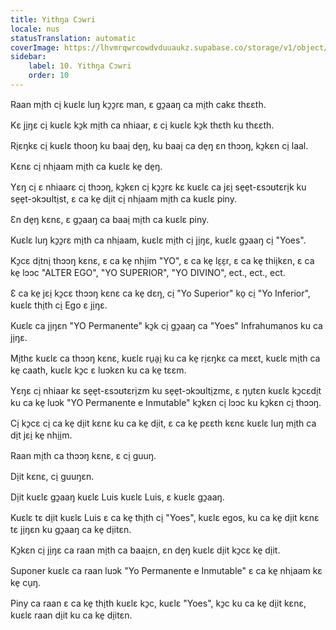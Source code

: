 ```yaml
---
title: Yithŋa Cɔwri
locale: nus
statusTranslation: automatic
coverImage: https://lhvmrqwrcowdvduuaukz.supabase.co/storage/v1/object/public/strapi-uploads/small_cover-tratado-de-psicologia-revolucionaria.webp-5e15e1cec4e0ebebcde5d7fc7565d8fd.webp
sidebar:
    label: 10. Yithŋa Cɔwri
    order: 10
---
```

Raan mi̠th ci̠ kuɛlɛ luŋ kɔ̱ɔ̱rɛ man, ɛ gɔ̱aaŋ ca mi̠th cakɛ thɛɛth.

Kɛ ji̠ŋɛ ci̠ kuɛlɛ kɔ̱k mi̠th ca nhiaar, ɛ ci̠ kuɛlɛ kɔ̱k thɛth ku thɛɛth.

Ri̠ɛŋkɛ ci̠ kuɛlɛ thooŋ ku baai̠ de̠ŋ, ku baai̠ ca de̠ŋ ɛn thɔɔŋ, kɔ̱kɛn ci̠ laal.

Kɛnɛ ci̠ nhi̠aam mi̠th ca kuɛlɛ ke̠ de̠ŋ.

Yɛŋ ci̠ ɛ nhiaarɛ ci̠ thɔɔŋ, kɔ̱kɛn ci̠ kɔ̱ɔ̱rɛ kɛ kuɛlɛ ca jɛi̠ se̠e̠t-ɛsɔʊtɛri̠k ku se̠e̠t-ɔkɔʊlti̠st, ɛ ca ke̠ di̠it ci̠ nhi̠aam mi̠th ca kuɛlɛ piny.

Ɛn de̠ŋ kɛnɛ, ɛ gɔ̱aaŋ ca baai̠ mi̠th ca kuɛlɛ piny.

Kuɛlɛ luŋ kɔ̱ɔ̱rɛ mi̠th ca nhi̠aam, kuɛlɛ mi̠th ci̠ ji̠ŋɛ, kuɛlɛ gɔ̱aaŋ ci̠ "Yoes".

Kɔ̱cɛ di̠tni̠ thɔɔŋ kɛnɛ, ɛ ca ke̠ nhi̠im "YO", ɛ ca ke̠ lɛ̠ɛ̠r, ɛ ca ke̠ thii̠kɛn, ɛ ca ke̠ lɔɔc "ALTER EGO", "YO SUPERIOR", "YO DIVINO", ect., ect., ect.

Ɛ ca ke̠ jɛi̠ kɔ̱cɛ thɔɔŋ kɛnɛ ca ke̠ dɛŋ, ci̠ "Yo Superior" ko̠ ci̠ "Yo Inferior", kuɛlɛ thi̠th ci̠ Ego ɛ ji̠ŋɛ.

Kuɛlɛ ca ji̠ŋɛn "YO Permanente" kɔ̱k ci̠ gɔ̱aaŋ ca "Yoes" Infrahumanos ku ca ji̠ŋɛ.

Mi̠thɛ kuɛlɛ ca thɔɔŋ kɛnɛ, kuɛlɛ ru̠a̠i̠ ku ca ke̠ ri̠ɛŋkɛ ca mɛɛt, kuɛlɛ mi̠th ca ke̠ caath, kuɛlɛ kɔ̱c ɛ luɔkɛn ku ca ke̠ tɛɛm.

Yɛŋɛ ci̠ nhiaar kɛ se̠e̠t-ɛsɔʊtɛri̠zm ku se̠e̠t-ɔkɔʊlti̠zmɛ, ɛ ŋu̠tɛn kuɛlɛ kɔ̱cɛdi̠t ku ca ke̠ luɔk "YO Permanente e Inmutable" kɔ̱kɛn ci̠ lɔɔc ku kɔ̱kɛn ci̠ thɔɔŋ.

Ci̠ kɔ̱cɛ ci̠ ca ke̠ di̠it kɛnɛ ku ca ke̠ di̠it, ɛ ca ke̠ pɛɛth kɛnɛ kuɛlɛ luŋ mi̠th ca di̠t jɛi̠ ke̠ nhi̠i̠m.

Raan mi̠th ca thɔɔŋ kɛnɛ, ɛ ci̠ guuŋ.

Di̠it kɛnɛ, ci̠ guuŋɛn.

Di̠it kuɛlɛ gɔ̱aaŋ kuɛlɛ Luis kuɛlɛ Luis, ɛ kuɛlɛ gɔ̱aaŋ.

Kuɛlɛ tɛ di̠it kuɛlɛ Luis ɛ ca ke̠ thi̠th ci̠ "Yoes", kuɛlɛ egos, ku ca ke̠ di̠it kɛnɛ tɛ ji̠ŋɛn ku gɔ̱aaŋ ca ke̠ di̠itɛn.

Kɔ̱kɛn ci̠ ji̠ŋɛ ca raan mi̠th ca baai̠ɛn, ɛn de̠ŋ kuɛlɛ di̠it kɔ̱cɛ ke̠ di̠it.

Suponer kuɛlɛ ca raan luɔk "Yo Permanente e Inmutable" ɛ ca ke̠ nhi̠aam kɛ ke̠ cu̠ŋ.

Piny ca raan ɛ ca ke̠ thi̠th kuɛlɛ kɔ̱c, kuɛlɛ "Yoes", kɔ̱c ku ca ke̠ di̠it kɛnɛ, kuɛlɛ raan di̠it ku ca ke̠ di̠itɛn.

